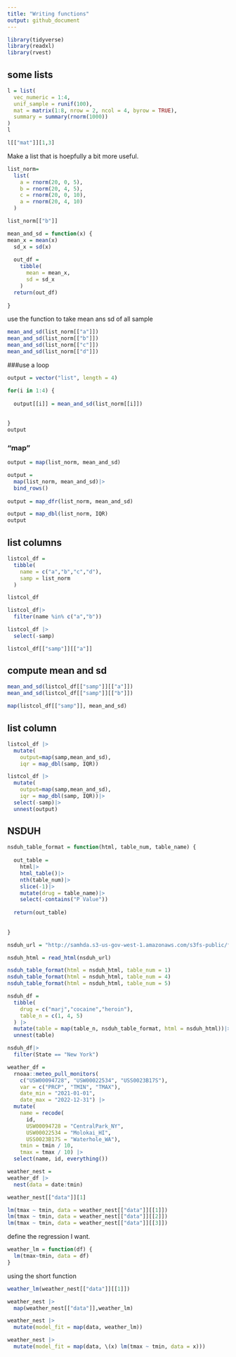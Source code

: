 ```yaml
---
title: "Writing functions"
output: github_document
---
```


```r
library(tidyverse)
library(readxl)
library(rvest)
```


## some lists
```r
l = list(
  vec_numeric = 1:4,
  unif_sample = runif(100),
  mat = matrix(1:8, nrow = 2, ncol = 4, byrow = TRUE),
  summary = summary(rnorm(1000))
)
l

l[["mat"]][1,3]
```


Make a list that is hoepfully a bit more useful.
```r
list_norm=
  list(
    a = rnorm(20, 0, 5),
    b = rnorm(20, 4, 5),
    c = rnorm(20, 0, 10),
    a = rnorm(20, 4, 10)
  )

list_norm[["b"]]
```


```r
mean_and_sd = function(x) {
mean_x = mean(x)
  sd_x = sd(x)
  
  out_df = 
    tibble(
      mean = mean_x,
      sd = sd_x
    )
  return(out_df)
  
}
```
  

use the function to take mean ans sd of all sample
```r
mean_and_sd(list_norm[["a"]])
mean_and_sd(list_norm[["b"]])
mean_and_sd(list_norm[["c"]])
mean_and_sd(list_norm[["d"]])
```


###use a loop
```r
output = vector("list", length = 4)

for(i in 1:4) {
  
  output[[i]] = mean_and_sd(list_norm[[i]])
  
  
}
output
```


### "map"
```r
output = map(list_norm, mean_and_sd)
```


```r
output = 
  map(list_norm, mean_and_sd)|>
  bind_rows()
  
output = map_dfr(list_norm, mean_and_sd)

output = map_dbl(list_norm, IQR)
output
```


## list columns
```r
listcol_df = 
  tibble(
    name = c("a","b","c","d"),
    samp = list_norm
  )

listcol_df

listcol_df|>
  filter(name %in% c("a","b"))

listcol_df |>
  select(-samp)
```


```r
listcol_df[["samp"]][["a"]]
```


## compute mean and sd
```r
mean_and_sd(listcol_df[["samp"]][["a"]])
mean_and_sd(listcol_df[["samp"]][["b"]])

map(listcol_df[["samp"]], mean_and_sd)
```


## list column
```r
listcol_df |>
  mutate(
    output=map(samp,mean_and_sd),
    iqr = map_dbl(samp, IQR))

listcol_df |>
  mutate(
    output=map(samp,mean_and_sd),
    iqr = map_dbl(samp, IQR))|>
  select(-samp)|>
  unnest(output)
```

## NSDUH
```r
nsduh_table_format = function(html, table_num, table_name) {
  
  out_table = 
    html|>
    html_table()|>
    nth(table_num)|>
    slice(-1)|>
    mutate(drug = table_name)|>
    select(-contains("P Value"))
  
  return(out_table)
  
  
}
```


```r
nsduh_url = "http://samhda.s3-us-gov-west-1.amazonaws.com/s3fs-public/field-uploads/2k15StateFiles/NSDUHsaeShortTermCHG2015.htm"

nsduh_html = read_html(nsduh_url)

```


```r
nsduh_table_format(html = nsduh_html, table_num = 1)
nsduh_table_format(html = nsduh_html, table_num = 4)
nsduh_table_format(html = nsduh_html, table_num = 5)
```

```r
nsduh_df = 
  tibble(
    drug = c("marj","cocaine","heroin"),
    table_n = c(1, 4, 5)
  ) |>
  mutate(table = map(table_n, nsduh_table_format, html = nsduh_html))|>
  unnest(table)

nsduh_df|>
  filter(State == "New York")
```


```r
weather_df = 
  rnoaa::meteo_pull_monitors(
    c("USW00094728", "USW00022534", "USS0023B17S"),
    var = c("PRCP", "TMIN", "TMAX"), 
    date_min = "2021-01-01",
    date_max = "2022-12-31") |>
  mutate(
    name = recode(
      id, 
      USW00094728 = "CentralPark_NY", 
      USW00022534 = "Molokai_HI",
      USS0023B17S = "Waterhole_WA"),
    tmin = tmin / 10,
    tmax = tmax / 10) |>
  select(name, id, everything())
```


```r
weather_nest = 
weather_df |>
  nest(data = date:tmin)
```

```r
weather_nest[["data"]][1]
```

```r
lm(tmax ~ tmin, data = weather_nest[["data"]][[1]])
lm(tmax ~ tmin, data = weather_nest[["data"]][[2]])
lm(tmax ~ tmin, data = weather_nest[["data"]][[3]])
```


define the regression I want.
```r
weather_lm = function(df) {
  lm(tmax~tmin, data = df)
}
```

using the short function
```r
weather_lm(weather_nest[["data"]][[1]])
```

```r
weather_nest |>
  map(weather_nest[["data"]],weather_lm)
```

```r
weather_nest |>
  mutate(model_fit = map(data, weather_lm))
```


```r
weather_nest |>
  mutate(model_fit = map(data, \(x) lm(tmax ~ tmin, data = x)))
```

